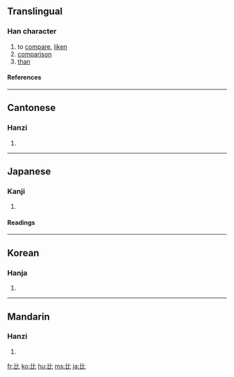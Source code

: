 ==Translingual==
{{stroke order|type=animate}}
===Han character===
{{Han char|rn=81|rad=比|as=00|sn=4|four=2171<sub>0</sub>|canj=心心 (PP)}}
# to [[compare]], [[liken]]
# [[comparison]]
# [[than]]
====References====
{{Han ref|kx=0590.090|dkj=16743|dj=0982.040|hdz=21415.080|uh=6BD4|ud=27604|bh=A4F1|bd=42225}}

----

==Cantonese==
===Hanzi===
{{yue-hanzi|jyut=|y=bei2}}
# {{defn|Cantonese}}

----
==Japanese==
===Kanji===
{{ja-kanji|grade=5|rs=比00}}
# {{defn|Japanese}} 
====Readings====
{{ja-readings|goon=[[ひ]] (hi)|kanon=[[ひ]] (hi)|kun=[[くらべる]] (kuraberu), [[ならぶ]] (narabu), [[ならべる]] (naraberu)}}

----

==Korean==
===Hanja===
{{ko-hanja|hangeul=비|eumhun=|rv=bi|mr=pi|y=pi}}
# {{defn|Korean}}

----
==Mandarin==
===Hanzi===
{{cmn-hanzi|pin=[[bǐ]] ([[bi3]]), [[bì]] ([[bi4]]), [[pí]] ([[pi2]]), [[pǐ]] ([[pi3]])|wg=pi<sup>3</sup>, pi<sup>4</sup>, p'i<sup>2</sup>, p'i<sup>3</sup>}}
# {{defn|Mandarin}}

[[fr:比]]
[[ko:比]]
[[hu:比]]
[[ms:比]]
[[ja:比]]